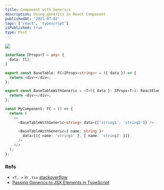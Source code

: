 ```yaml
---
title: Component with Generics
description: Using generics in React Component
publishedAt: '2021-07-02'
tags: ['react', 'typescript']
isPublished: true
type: Post
---
```


![](https://i.imgur.com/aXqNK9N.png)

```typescript
interface IProps<T = any> {
  data: T[];
}

export const BaseTable: FC<IProps<string>> = ({ data }) => {
  return <div></div>;
};

export const BaseTableWithGeneric = <T>({ data }: IProps<T>): ReactElement => {
  return <div></div>;
};

const MyComponent: FC = () => {
  return (
    <>
      <BaseTableWithGeneric<string> data={['string1', 'string2']} />

      <BaseTableWithGeneric<{ name: string }>
        data={[{ name: 'string1' }, { name: 'string2' }]}
      />
    </>
  );
};
```

### Refs

- `<T, >` in `.tsx` [stackoverflow](https://stackoverflow.com/questions/32308370/what-is-the-syntax-for-typescript-arrow-functions-with-generics)
- [Passing Generics to JSX Elements in TypeScript](https://mariusschulz.com/blog/passing-generics-to-jsx-elements-in-typescript)
